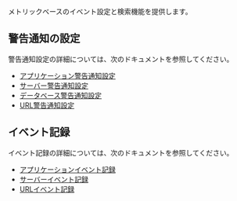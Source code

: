 メトリックベースのイベント設定と検索機能を提供します。

## 警告通知の設定

警告通知設定の詳細については、次のドキュメントを参照してください。 

-   [アプリケーション警告通知設定](../java/warning-notice)
-   [サーバー警告通知設定](../server/warning-notice)
-   [データベース警告通知設定](../mysql/warning-notice)
-   [URL警告通知設定](../url/url-event#イベント-設定)

## イベント記録

イベント記録の詳細については、次のドキュメントを参照してください。 

-   [アプリケーションイベント記録](../java/set-event-history)
-   [サーバーイベント記録](../server/set-event-history)
-   [URLイベント記録](../url/url-event#イベント-記録)

